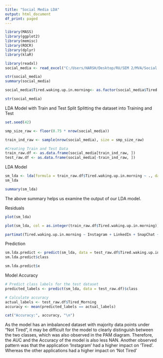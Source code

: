 ---
title: "Social Media LDA"
output: html_document
df_print: paged
---

```{r}
library(MASS)
library(ggplot2)
library(memisc)
library(ROCR)
library(dplyr)
library(klaR)
```
```{r}
library(readxl)
social_media <- read_excel("C:/Users/HARSH/Desktop/RU/SEM 2/MVA/Social Media/social_media_cleaned.xlsx")

str(social_media)
summary(social_media)
```
```{r}
social_media$Tired.waking.up.in.morning<- as.factor(social_media$Tired.waking.up.in.morning)

str(social_media)
```
LDA Model with Train and Test Split
Splitting the dataset into Training and Test

```{r}
set.seed(42)

smp_size_raw <- floor(0.75 * nrow(social_media))

train_ind_raw <- sample(nrow(social_media), size = smp_size_raw)

#Creating Train and Test Data
train_raw.df <- as.data.frame(social_media[train_ind_raw, ])
test_raw.df <- as.data.frame(social_media[-train_ind_raw, ])
```

LDA Model

```{r}
sm_lda <- lda(formula = train_raw.df$Tired.waking.up.in.morning ~ ., data = train_raw.df)
sm_lda
```

```{r}
summary(sm_lda)
```
The above summary helps us examine the output of our LDA model.

Residuals

```{r}
plot(sm_lda)
```
```{r}
plot(sm_lda, col = as.integer(train_raw.df$Tired.waking.up.in.morning))
```

```{r}
partimat(Tired.waking.up.in.morning ~ Instagram + LinkedIn + SnapChat + Twitter +  Reddit+ youtube+ OTT , data = train_raw.df, method = "lda")
```
Prediction
```{r}

sm.lda.predict <- predict(sm_lda, data = test_raw.df$Tired.waking.up.in.morning)
sm.lda.predict$class
```
```{r}
sm.lda.predict$x
```
Model Accuracy
```{r}
# Predict class labels for the test dataset
predicted_labels <- predict(sm_lda, data = test_raw.df)$class

# Calculate accuracy
actual_labels <- test_raw.df$Tired_Morning
accuracy <- mean(predicted_labels == actual_labels)

cat("Accuracy:", accuracy, "\n")
```
As the model has an imbalanced dataset with majority data points under “Not Tired”, it may be difficult for the model to clearly distinguish between the two classes, which was also observed in the PAM diagram.
Therefore, the AUC and the Accuracy of the model is also less NAN.
Another observed pattern was that the application ‘Instagram’ had a higher impact on ‘Tired’. Whereas the other applications had a higher impact on ‘Not Tired’
